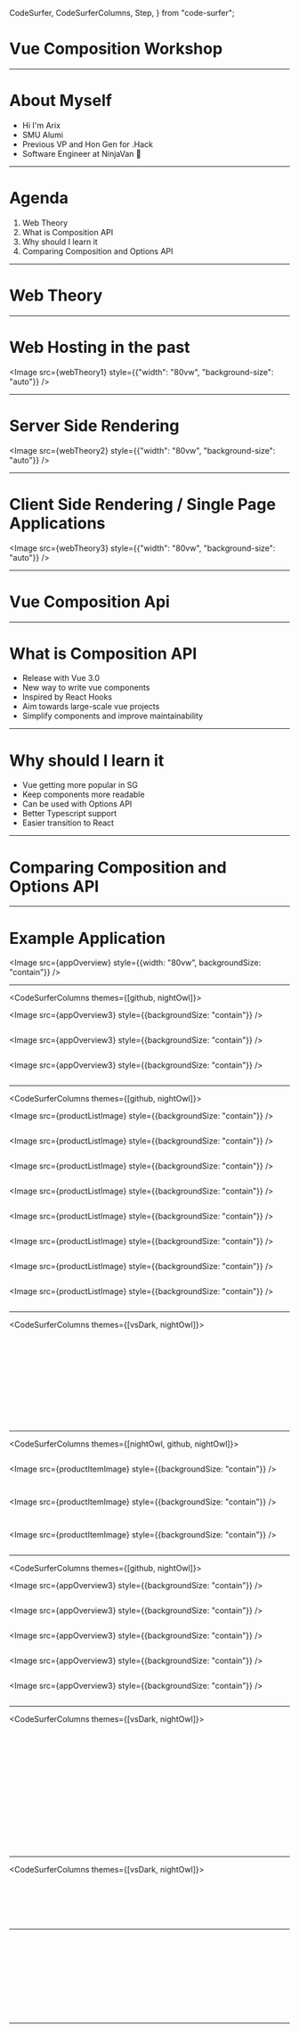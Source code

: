   CodeSurfer,
  CodeSurferColumns,
  Step,
} from "code-surfer";

<Head>
  <title>.Hack Vue Composition Workshop</title>
</Head>

# Vue Composition Workshop

---

# About Myself
- Hi I'm Arix
- SMU Alumi
- Previous VP and Hon Gen for .Hack
- Software Engineer at NinjaVan 🚚

---

# Agenda

1. Web Theory
2. What is Composition API
3. Why should I learn it
4. Comparing Composition and Options API

---

# Web Theory

---

# Web Hosting in the past

<Image src={webTheory1} style={{"width": "80vw", "background-size": "auto"}} />

---

# Server Side Rendering

<Image src={webTheory2} style={{"width": "80vw", "background-size": "auto"}} />

---

# Client Side Rendering / Single Page Applications

<Image src={webTheory3} style={{"width": "80vw", "background-size": "auto"}} />

---

# Vue Composition Api

---

# What is Composition API
- Release with Vue 3.0
- New way to write vue components
- Inspired by React Hooks
- Aim towards large-scale vue projects
- Simplify components and improve maintainability

---

# Why should I learn it
- Vue getting more popular in SG
- Keep components more readable
- Can be used with Options API
- Better Typescript support
- Easier transition to React

---

# Comparing Composition and Options API

---

# Example Application

<Image src={appOverview} style={{width: "80vw", backgroundSize: "contain"}} />

---

<CodeSurferColumns themes={[github, nightOwl]}>

<Step subtitle="App.vue">

<Image src={appOverview3} style={{backgroundSize: "contain"}} />

```jsx file=./project/options/src/app.vue showNumbers
```

</Step>

<Step>

<Image src={appOverview3} style={{backgroundSize: "contain"}} />

```jsx 1:21 file=./project/options/src/app.vue showNumbers
```

</Step>

<Step>

<Image src={appOverview3} style={{backgroundSize: "contain"}} />

```diff 19 subtitle="Look into this component first"
```

</Step>

</CodeSurferColumns>

---

<CodeSurferColumns themes={[github, nightOwl]}>

<Step subtitle="ProductList.vue">

<Image src={productListImage} style={{backgroundSize: "contain"}} />

```jsx file=./project/options/src/components/Products/ProductList.vue showNumbers
```

</Step>

<Step subtitle='Template markup will remain the same between options and composition implementation'>

<Image src={productListImage} style={{backgroundSize: "contain"}} />

```jsx 1:7 file=./project/options/src/components/Products/ProductList.vue showNumbers
```

</Step>

<Step subtitle="Look into how the component is implemented with options api">

<Image src={productListImage} style={{backgroundSize: "contain"}} />

```jsx 9:23 file=./project/options/src/components/Products/ProductList.vue showNumbers
```

</Step>

<Step subtitle='Import statements'>

<Image src={productListImage} style={{backgroundSize: "contain"}} />

```diff 10:11
```

</Step>

<Step subtitle='Vue instance object'>

<Image src={productListImage} style={{backgroundSize: "contain"}} />

```diff 13:22
```

</Step>

<Step subtitle='Component declarations'>

<Image src={productListImage} style={{backgroundSize: "contain"}} />

```diff 14:18
```

</Step>

<Step subtitle='Props Declaration'>

<Image src={productListImage} style={{backgroundSize: "contain"}} />

```diff 19:21
```

</Step>

<Step>

<Image src={productListImage} style={{backgroundSize: "contain"}} />

```jsx 9:23 file=./project/options/src/components/Products/ProductList.vue showNumbers title='Options API'
```

</Step>

</CodeSurferColumns>

---

<CodeSurferColumns themes={[vsDark, nightOwl]}>

<Step>

```jsx 1:14 file=./project/composition/src/components/Products/ProductList.vue showNumbers title='Composition API'
```

```jsx 9:23 file=./project/options/src/components/Products/ProductList.vue showNumbers title='Options API'
```

</Step>

<Step>

```jsx 1 file=./project/composition/src/components/Products/ProductList.vue showNumbers title='Composition API' subtitle='Script declared with setup and typescript'
```

```jsx 9 file=./project/options/src/components/Products/ProductList.vue showNumbers title='Options API'
```

</Step>

<Step subtitle='Import statements'>

```diff 2:5 title='Composition API'
```

```jsx 10:11 file=./project/options/src/components/Products/ProductList.vue showNumbers title='Options API'
```

</Step>

<Step>

```diff 2:5 title='Composition API' subtitle='No need to declare components'
```

```jsx 14:18 file=./project/options/src/components/Products/ProductList.vue showNumbers title='Options API'
```

</Step>

<Step subtitle='Props Declaration'>

```diff 7:13 title='Composition API'
```

```jsx 19:21 file=./project/options/src/components/Products/ProductList.vue showNumbers title='Options API'
```

</Step>

<Step subtitle='Look into ProductItem Component'>

```diff 19 title='Composition API'
```

```diff 4 title='Options API'
```

</Step>

</CodeSurferColumns>

---

<CodeSurferColumns themes={[nightOwl, github, nightOwl]}>

<Step subtitle="ProductList.vue">

```jsx 22:39 file=./project/composition/src/components/Products/ProductItem.vue showNumbers title='Composition API'
```

<Image src={productItemImage} style={{backgroundSize: "contain"}} />

```jsx 1:18 file=./project/options/src/components/Products/ProductItem.vue showNumbers title='Options API'
```

</Step>

<Step subtitle="Component Styling">

```diff 41:51 showNumbers title='Composition API'
```

<Image src={productItemImage} style={{backgroundSize: "contain"}} />

```diff 35:45 title='Options API'
```

</Step>

<Step>

```diff 1:20 title='Composition API'
```

<Image src={productItemImage} style={{backgroundSize: "contain"}} />

```diff 20:33 file=./project/options/src/components/Products/ProductItem.vue showNumbers title='Options API'
```

</Step>

</CodeSurferColumns>

---

<CodeSurferColumns themes={[github, nightOwl]}>

<Step subtitle="Back to App.vue">

<Image src={appOverview3} style={{backgroundSize: "contain"}} />

```jsx file=./project/options/src/app.vue showNumbers
```

</Step>

<Step>

<Image src={appOverview3} style={{backgroundSize: "contain"}} />

```jsx 1:21 file=./project/options/src/app.vue showNumbers
```

</Step>

<Step>

<Image src={appOverview3} style={{backgroundSize: "contain"}} />

```diff 5:8 subtitle="Next we will look at the ProductSearchInput Component"
```

</Step>

<Step>

<Image src={appOverview3} style={{backgroundSize: "contain"}} />

```diff 6:7  showNumbers subtitle="Binding 'searchTerm' data state and adding a 'triggerSearch' event handler"
```

</Step>

<Step>

<Image src={appOverview3} style={{backgroundSize: "contain"}} />

```diff 5:8 subtitle="Child component should update 'searchTerm' state in parent and emit 'triggerSearch' event"
```

</Step>

</CodeSurferColumns>

---

<CodeSurferColumns themes={[vsDark, nightOwl]}>

<Step>

```jsx file=./project/options/src/components/Products/ProductSearchInput.vue showNumbers title="ProductSearchInput.vue"
```

```jsx 5:8 file=./project/options/src/app.vue showNumbers title="App.vue"
```

</Step>

<Step>

```jsx 4:11,28:31 file=./project/options/src/components/Products/ProductSearchInput.vue title="ProductSearchInput.vue" subtitle='ProductSearchInput keeps track of its own input'
```

```jsx 5:8 file=./project/options/src/app.vue showNumbers title="App.vue"
```

</Step>

<Step>

```diff 6 title="ProductSearchInput.vue" subtitle='Emits an update to the parent whenever it changes'
```

```jsx 5:8 file=./project/options/src/app.vue showNumbers title="App.vue"
```

</Step>

<Step>

```diff 6 title="ProductSearchInput.vue" subtitle='Emits an update to the parent whenever it changes'
```

```jsx 6 file=./project/options/src/app.vue showNumbers title="App.vue" subtitle="Parent catches the emit event and update the state of 'searchTerm'"
```

</Step>

<Step>

```diff 2,12:13 title="ProductSearchInput.vue" subtitle="emit 'triggerSearch' event whenever form is submitted or search button is clicked"
```

```jsx 7 file=./project/options/src/app.vue showNumbers title="App.vue"
```

</Step>

<Step>

```diff 2,12:13 title="ProductSearchInput.vue" subtitle="emit 'triggerSearch' event whenever form is submitted or search button is clicked"
```

```jsx 7 file=./project/options/src/app.vue showNumbers title="App.vue" subtitle="Parent catches emit and calls the handleSearch function"
```

</Step>

<Step>

```diff 2,12:13 title="ProductSearchInput.vue" subtitle="emit 'triggerSearch' event whenever form is submitted or search button is clicked"
```

```jsx 58:60 file=./project/options/src/app.vue showNumbers title="App.vue" subtitle="handleSearch calls the API with new searchTerm value"
```

</Step>

<Step>

```jsx file=./project/options/src/components/Products/ProductSearchInput.vue showNumbers title="ProductSearchInput.vue"
```

```jsx file=./project/options/src/app.vue showNumbers title="App.vue"
```

</Step>

</CodeSurferColumns>

---

<CodeSurferColumns themes={[vsDark, nightOwl]}>

<Step subtitle="ProductSearchInput.vue">

```jsx file=./project/options/src/components/Products/ProductSearchInput.vue showNumbers title="Options API"
```

```jsx file=./project/composition/src/components/Products/ProductSearchInput.vue showNumbers title="Composition API"
```

</Step>

<Step>

```diff 19:34 title="Options API"
```

```diff 1:5 title="Composition API"
```

</Step>

<Step subtitle='Data option is condensed to a single line'>

```diff 28:32 title="Options API"
```

```diff 3:4 title="Composition API"
```

</Step>

</CodeSurferColumns>

---

<CodeSurferColumns themes={[nightOwl]}>

<Step>

```jsx file=./project/options/src/app.vue showNumbers title="App.vue" showNumbers
```

</Step>

<Step>

```diff 1:21 title="App.vue"
```

</Step>

<Step>

```diff 9:13 title="App.vue" subtitle='multiple v-models with colon syntax'
```

</Step>

<Step>

```diff 23:72 title="App.vue"
```

</Step>

<Step>

```diff 23:31 title="App.vue" subtitle='Import statements'
```

</Step>

<Step>

```diff 34:36 title="App.vue"  subtitle='Component declarations that is not required in composition implementation'
```

</Step>

<Step>

```diff 37:45 title="App.vue" subtitle='Data object where we manage the state of our component'
```

</Step>

<Step>

```diff 46:48 title="App.vue" subtitle='Mounted lifecycle function'
```

</Step>

<Step>

```diff 49:56 title="App.vue" subtitle='Watcher functions to trigger events when a state changes'
```

</Step>

<Step>

```diff 57:72 title="App.vue" subtitle='Component functions'
```

</Step>

<Step>

```diff 23:72 title="App.vue"
```

</Step>

</CodeSurferColumns>

---

<CodeSurferColumns themes={[nightOwl]}>

<Step>

```jsx file=./project/composition/src/app.vue showNumbers title="App.vue" showNumbers
```

</Step>

</CodeSurferColumns>